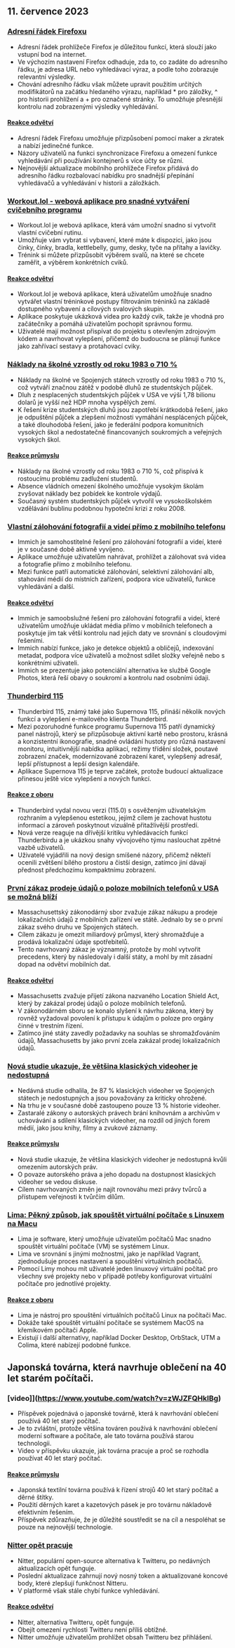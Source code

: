 

<CallToAction />

<Steps>

## 11. července 2023

### [Adresní řádek Firefoxu](https://wiki.tilde.institute/w/firefox-address-bar-tips)

- Adresní řádek prohlížeče Firefox je důležitou funkcí, která slouží jako vstupní bod na internet.
- Ve výchozím nastavení Firefox odhaduje, zda to, co zadáte do adresního řádku, je adresa URL nebo vyhledávací výraz, a podle toho zobrazuje relevantní výsledky.
- Chování adresního řádku však můžete upravit použitím určitých modifikátorů na začátku hledaného výrazu, například \* pro záložky, ^ pro historii prohlížení a + pro označené stránky. To umožňuje přesnější kontrolu nad zobrazenými výsledky vyhledávání.

#### [Reakce odvětví](http://news.ycombinator.com/item?id=36666116)

- Adresní řádek Firefoxu umožňuje přizpůsobení pomocí maker a zkratek a nabízí jedinečné funkce.
- Názory uživatelů na funkci synchronizace Firefoxu a omezení funkce vyhledávání při používání kontejnerů s více účty se různí.
- Nejnovější aktualizace mobilního prohlížeče Firefox přidává do adresního řádku rozbalovací nabídku pro snadnější přepínání vyhledávačů a vyhledávání v historii a záložkách.

### [Workout.lol - webová aplikace pro snadné vytváření cvičebního programu](https://workout.lol)

- Workout.lol je webová aplikace, která vám umožní snadno si vytvořit vlastní cvičební rutinu.
- Umožňuje vám vybrat si vybavení, které máte k dispozici, jako jsou činky, činky, bradla, kettlebelly, gumy, desky, tyče na přítahy a lavičky.
- Trénink si můžete přizpůsobit výběrem svalů, na které se chcete zaměřit, a výběrem konkrétních cviků.

#### [Reakce odvětví](http://news.ycombinator.com/item?id=36662655)

- Workout.lol je webová aplikace, která uživatelům umožňuje snadno vytvářet vlastní tréninkové postupy filtrováním tréninků na základě dostupného vybavení a cílových svalových skupin.
- Aplikace poskytuje ukázková videa pro každý cvik, takže je vhodná pro začátečníky a pomáhá uživatelům pochopit správnou formu.
- Uživatelé mají možnost přispívat do projektu s otevřeným zdrojovým kódem a navrhovat vylepšení, přičemž do budoucna se plánují funkce jako zahřívací sestavy a protahovací cviky.

### [Náklady na školné vzrostly od roku 1983 o 710 %](https://statecraft.beehiiv.com/p/student-loan-debt-forgiveness)

- Náklady na školné ve Spojených státech vzrostly od roku 1983 o 710 %, což vytváří značnou zátěž v podobě dluhů ze studentských půjček.
- Dluh z nesplacených studentských půjček v USA ve výši 1,78 bilionu dolarů je vyšší než HDP mnoha vyspělých zemí.
- K řešení krize studentských dluhů jsou zapotřebí krátkodobá řešení, jako je odpuštění půjček a zlepšení možnosti vymáhání nesplácených půjček, a také dlouhodobá řešení, jako je federální podpora komunitních vysokých škol a nedostatečně financovaných soukromých a veřejných vysokých škol.

#### [Reakce průmyslu](http://news.ycombinator.com/item?id=36669253)

- Náklady na školné vzrostly od roku 1983 o 710 %, což přispívá k rostoucímu problému zadlužení studentů.
- Absence vládních omezení školného umožňuje vysokým školám zvyšovat náklady bez pobídek ke kontrole výdajů.
- Současný systém studentských půjček vytvořil ve vysokoškolském vzdělávání bublinu podobnou hypoteční krizi z roku 2008.

### [Vlastní zálohování fotografií a videí přímo z mobilního telefonu](https://github.com/immich-app/immich)

- Immich je samohostitelné řešení pro zálohování fotografií a videí, které je v současné době aktivně vyvíjeno.
- Aplikace umožňuje uživatelům nahrávat, prohlížet a zálohovat svá videa a fotografie přímo z mobilního telefonu.
- Mezi funkce patří automatické zálohování, selektivní zálohování alb, stahování médií do místních zařízení, podpora více uživatelů, funkce vyhledávání a další.

#### [Reakce odvětví](http://news.ycombinator.com/item?id=36673224)

- Immich je samoobslužné řešení pro zálohování fotografií a videí, které uživatelům umožňuje ukládat média přímo v mobilních telefonech a poskytuje jim tak větší kontrolu nad jejich daty ve srovnání s cloudovými řešeními.
- Immich nabízí funkce, jako je detekce objektů a obličejů, indexování metadat, podpora více uživatelů a možnost sdílet složky veřejně nebo s konkrétními uživateli.
- Immich se prezentuje jako potenciální alternativa ke službě Google Photos, která řeší obavy o soukromí a kontrolu nad osobními údaji.

### [Thunderbird 115](https://www.thunderbird.net/en-US/thunderbird/115.0/whatsnew/)

- Thunderbird 115, známý také jako Supernova 115, přináší několik nových funkcí a vylepšení e-mailového klienta Thunderbird.
- Mezi pozoruhodné funkce programu Supernova 115 patří dynamický panel nástrojů, který se přizpůsobuje aktivní kartě nebo prostoru, krásná a konzistentní ikonografie, snadné ovládání hustoty pro různá nastavení monitoru, intuitivnější nabídka aplikací, režimy třídění složek, poutavé zobrazení značek, modernizované zobrazení karet, vylepšený adresář, lepší přístupnost a lepší design kalendáře.
- Aplikace Supernova 115 je teprve začátek, protože budoucí aktualizace přinesou ještě více vylepšení a nových funkcí.

#### [Reakce z oboru](http://news.ycombinator.com/item?id=36664113)

- Thunderbird vydal novou verzi (115.0) s osvěženým uživatelským rozhraním a vylepšenou estetikou, jejímž cílem je zachovat hustotu informací a zároveň poskytnout vizuálně přitažlivější prostředí.
- Nová verze reaguje na dřívější kritiku vyhledávacích funkcí Thunderbirdu a je ukázkou snahy vývojového týmu naslouchat zpětné vazbě uživatelů.
- Uživatelé vyjádřili na nový design smíšené názory, přičemž někteří ocenili zvětšení bílého prostoru a čistší design, zatímco jiní dávají přednost předchozímu kompaktnímu zobrazení.

### [První zákaz prodeje údajů o poloze mobilních telefonů v USA se možná blíží](https://www.wsj.com/articles/first-u-s-ban-on-sale-of-cellphone-location-data-might-be-coming-fbe47e53)

- Massachusettský zákonodárný sbor zvažuje zákaz nákupu a prodeje lokalizačních údajů z mobilních zařízení ve státě. Jednalo by se o první zákaz svého druhu ve Spojených státech.
- Cílem zákazu je omezit miliardový průmysl, který shromažďuje a prodává lokalizační údaje spotřebitelů.
- Tento navrhovaný zákaz je významný, protože by mohl vytvořit precedens, který by následovaly i další státy, a mohl by mít zásadní dopad na odvětví mobilních dat.

#### [Reakce odvětví](http://news.ycombinator.com/item?id=36667848)

- Massachusetts zvažuje přijetí zákona nazvaného Location Shield Act, který by zakázal prodej údajů o poloze mobilních telefonů.
- V zákonodárném sboru se konalo slyšení k návrhu zákona, který by rovněž vyžadoval povolení k přístupu k údajům o poloze pro orgány činné v trestním řízení.
- Zatímco jiné státy zavedly požadavky na souhlas se shromažďováním údajů, Massachusetts by jako první zcela zakázal prodej lokalizačních údajů.

### [Nová studie ukazuje, že většina klasických videoher je nedostupná](https://gamehistory.org/87percent/)

- Nedávná studie odhalila, že 87 % klasických videoher ve Spojených státech je nedostupných a jsou považovány za kriticky ohrožené.
- Na trhu je v současné době zastoupeno pouze 13 % historie videoher.
- Zastaralé zákony o autorských právech brání knihovnám a archivům v uchovávání a sdílení klasických videoher, na rozdíl od jiných forem médií, jako jsou knihy, filmy a zvukové záznamy.

#### [Reakce průmyslu](http://news.ycombinator.com/item?id=36668472)

- Nová studie ukazuje, že většina klasických videoher je nedostupná kvůli omezením autorských práv.
- O povaze autorského práva a jeho dopadu na dostupnost klasických videoher se vedou diskuse.
- Cílem navrhovaných změn je najít rovnováhu mezi právy tvůrců a přístupem veřejnosti k tvůrčím dílům.

### [Lima: Pěkný způsob, jak spouštět virtuální počítače s Linuxem na Macu](https://jvns.ca/blog/2023/07/10/lima--a-nice-way-to-run-linux-vms-on-mac/)

- Lima je software, který umožňuje uživatelům počítačů Mac snadno spouštět virtuální počítače (VM) se systémem Linux.
- Lima ve srovnání s jinými možnostmi, jako je například Vagrant, zjednodušuje proces nastavení a spouštění virtuálních počítačů.
- Pomocí Limy mohou mít uživatelé jeden linuxový virtuální počítač pro všechny své projekty nebo v případě potřeby konfigurovat virtuální počítače pro jednotlivé projekty.

#### [Reakce z oboru](http://news.ycombinator.com/item?id=36668964)

- Lima je nástroj pro spouštění virtuálních počítačů Linux na počítači Mac.
- Dokáže také spouštět virtuální počítače se systémem MacOS na křemíkovém počítači Apple.
- Existují i další alternativy, například Docker Desktop, OrbStack, UTM a Colima, které nabízejí podobné funkce.

## Japonská továrna, která navrhuje oblečení na 40 let starém počítači.

### [video]](https://www.youtube.com/watch?v=zWJZFQHklBg)

- Příspěvek pojednává o japonské továrně, která k navrhování oblečení používá 40 let starý počítač.
- Je to zvláštní, protože většina továren používá k navrhování oblečení moderní software a počítače, ale tato továrna používá starou technologii.
- Video v příspěvku ukazuje, jak továrna pracuje a proč se rozhodla používat 40 let starý počítač.

#### [Reakce průmyslu](http://news.ycombinator.com/item?id=36662392)

- Japonská textilní továrna používá k řízení strojů 40 let starý počítač a děrné štítky.
- Použití děrných karet a kazetových pásek je pro továrnu nákladově efektivním řešením.
- Příspěvek zdůrazňuje, že je důležité soustředit se na cíl a nespoléhat se pouze na nejnovější technologie.

### [Nitter opět pracuje](https://github.com/zedeus/nitter/pull/927)

- Nitter, populární open-source alternativa k Twitteru, po nedávných aktualizacích opět funguje.
- Poslední aktualizace zahrnují nový nosný token a aktualizované koncové body, které zlepšují funkčnost Nitteru.
- V platformě však stále chybí funkce vyhledávání.

#### [Reakce odvětví](http://news.ycombinator.com/item?id=36665406)

- Nitter, alternativa Twitteru, opět funguje.
- Obejít omezení rychlosti Twitteru není příliš obtížné.
- Nitter umožňuje uživatelům prohlížet obsah Twitteru bez přihlášení.

</Steps>
